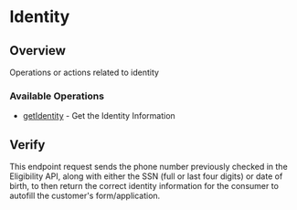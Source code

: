 # Identity

## Overview

Operations or actions related to identity

### Available Operations

* [getIdentity](#getidentity) - Get the Identity Information

## Verify

This endpoint request sends the phone number previously checked in the Eligibility API, along with either the SSN (full or last four digits) or date of birth, to then return the correct identity information for the consumer to autofill the customer's form/application.

